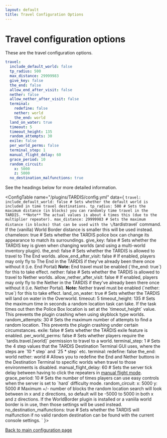 ```yaml
---
layout: default
title: Travel Configuration Options
---
```



# Travel configuration options

These are the travel configuration options.

```yaml title="/plugins/TARDIS/config.yml"
travel:
  include_default_world: false
  tp_radius: 500
  max_distance: 29999983
  give_key: false
  the_end: false
  allow_end_after_visit: false
  nether: false
  allow_nether_after_visit: false
  terminal:
    redefine: false
    nether: world
    the_end: world
  land_on_water: true
  timeout: 5
  timeout_height: 135
  random_attempts: 30
  exile: false
  per_world_perms: false
  terminal_step: 1
  manual_flight_delay: 60
  grace_period: 10
  random_circuit:
    x: 5000
    z: 5000
  no_destination_malfunctions: true
```

See the headings below for more detailed information.

<ConfigTable name="/plugins/TARDIS/config.yml" data={
    `travel:
        include_default_world: false # Sets whether the default world is included in time travel destinations.
        tp_radius: 500 # Sets the maximum distance (in blocks) you can randomly time travel in the TARDIS. **Note** The actual values is about 4 times this (due to the multiplier repeater).
        max_distance: 29999983 # Sets the maximum distance (in blocks) that can be used with the \`/tardistravel\` command. If the (vanilla) World Border distance is smaller this will be used instead.
        chameleon: true # Sets whether the TARDIS police box can change its appearance to match its surroundings.
        give_key: false # Sets whether the TARDIS key is given when changing worlds (and using a multi-world inventory plugin).
        the_end: false # Sets whether the TARDIS is allowed to travel to The End worlds.
        allow_end_after_visit: false # If enabled, players may only fly to The End in the TARDIS if they've already been there once without it (i.e. End Portal) **Note:** End travel must be enabled (\`the_end: true\`) for this to take effect.
        nether: false # Sets whether the TARDIS is allowed to travel to Nether worlds.
        allow_nether_after_visit: false # If enabled, players may only fly to the Nether in the TARDIS if they've already been there once without it (i.e. Nether Portal). **Note:** Nether travel must be enabled (\`nether: true\`) for this to take effect.
        land_on_water: true # Sets whether the TARDIS will land on water in the Overworld.
        timeout: 5
        timeout_height: 135 # Sets the maximum time in seconds a random location task can take. If the task times out then the Police Box location is set at the \`timeout_height\` value. This prevents the plugin crashing when using skyblock type worlds.
        random_attempts: 30 # Sets the maximum number of attempts to find a random location. This prevents the plugin crashing under certain circumstances.
        exile: false # Sets whether the TARDIS exile feature is enabled.
        per_world_perms: false # Sets whether players require the \`tardis.travel.[world]\` permission to travel to a world.
        terminal_step: 1 # Sets the 4 step values that the TARDIS Destination Terminal GUI uses, where the steps are \`10 * step\` and \`25 * step\` etc.
        terminal:
            redefine: false
            the_end: world
            nether: world # Allows you to redefine the End and Nether buttons in the Destination Terminal to specific worlds when travel to those environments is disabled.
        manual_flight_delay: 60 # Sets the server tick delay between having to click the repeaters in [manual flight mode](flight-modes).
        grace_period: 10 # Sets the number of times players can use easy controls when the server is set to \`hard\` difficulty mode.
        random_circuit:
            x: 5000
            y: 5000 # Maximum +/- number of blocks the random location search will look between in x and z directions, so default will be -5000 to 5000 in both x and z directions. If the WorldBorder plugin is installed or a vaniila world border is in use, then those settings will be used instead.
        no_destination_malfunctions: true # Sets whether the TARDIS will malfunction if no valid random destination can be found with the current console settings.
    `
}>

</ConfigTable>

[Back to main configuration page](/category/plugin-configuration)
